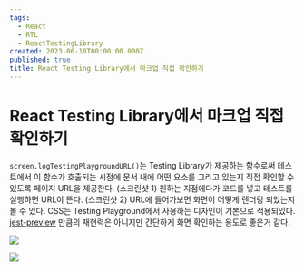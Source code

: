 ```yaml
---
tags:
  - React
  - RTL
  - ReactTestingLibrary
created: 2023-06-18T00:00:00.000Z
published: true
title: React Testing Library에서 마크업 직접 확인하기
---
```



# React Testing Library에서 마크업 직접 확인하기

<ArticleInfo />

`screen.logTestingPlaygroundURL()`는 Testing Library가 제공하는 함수로써 테스트에서 이 함수가 호출되는 시점에 문서 내에 어떤 요소를 그리고 있는지 직접 확인할 수 있도록 페이지 URL을 제공한다.
(스크린샷 1) 원하는 지점에다가 코드를 넣고 테스트를 실행하면 URL이 뜬다.
(스크린샷 2) URL에 들어가보면 화면이 어떻게 렌더링 되있는지 볼 수 있다. CSS는 Testing Playground에서 사용하는 디자인이 기본으로 적용되있다.
[jest-preview](https://github.com/nvh95/jest-preview) 만큼의 재현력은 아니지만 간단하게 화면 확인하는 용도로 좋은거 같다.

![](https://i.imgur.com/BLWe9X4.png)

![](https://i.imgur.com/dKIQnrK.png)
